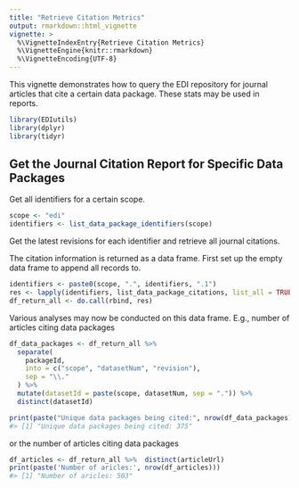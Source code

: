 ---
title: "Retrieve Citation Metrics"
output: rmarkdown::html_vignette
vignette: >
  %\VignetteIndexEntry{Retrieve Citation Metrics}
  %\VignetteEngine{knitr::rmarkdown}
  %\VignetteEncoding{UTF-8}
---

This vignette demonstrates how to query the EDI repository for journal articles that cite a certain data package. These stats may be used in reports.


```{r, eval=FALSE}
library(EDIutils)
library(dplyr)
library(tidyr)
```

## Get the Journal Citation Report for Specific Data Packages

Get all identifiers for a certain scope.


```{r, eval=FALSE}
scope <- "edi"
identifiers <- list_data_package_identifiers(scope)
```

Get the latest revisions for each identifier and retrieve all journal citations.

The citation information is returned as a data frame. First set up the empty data frame to append all records to.


```{r, eval=FALSE}
identifiers <- paste0(scope, ".", identifiers, ".1")
res <- lapply(identifiers, list_data_package_citations, list_all = TRUE)
df_return_all <- do.call(rbind, res)
```

Various analyses may now be conducted on this data frame. E.g., number of articles citing data packages

```{r, eval=FALSE}
df_data_packages <- df_return_all %>%
  separate(
    packageId,
    into = c("scope", "datasetNum", "revision"),
    sep = "\\."
  ) %>%
  mutate(datasetId = paste(scope, datasetNum, sep = ".")) %>%
  distinct(datasetId)

print(paste("Unique data packages being cited:", nrow(df_data_packages)))
#> [1] "Unique data packages being cited: 375"
```

or the number of articles citing data packages

```{r, eval=FALSE}
df_articles <- df_return_all %>%  distinct(articleUrl)
print(paste('Number of aricles:', nrow(df_articles)))
#> [1] "Number of aricles: 503"
```

